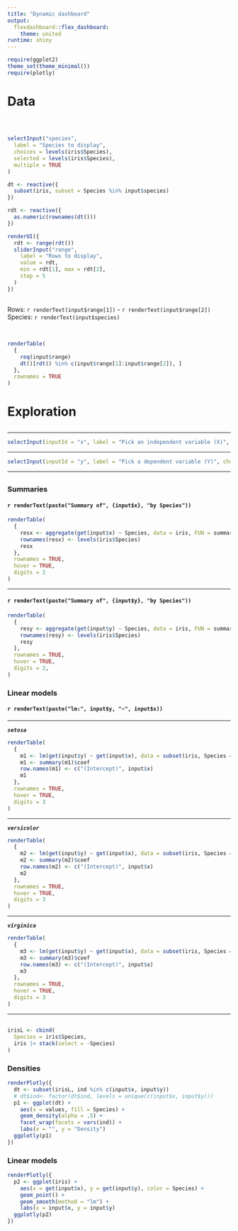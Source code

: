 ---
title: "Dynamic dashboard"
output: 
  flexdashboard::flex_dashboard:
    theme: united
runtime: shiny
---

```{r packages, include=FALSE}
require(ggplot2)
theme_set(theme_minimal())
require(plotly)
```


# Data

## {.sidebar} 

<br>

```{r}
selectInput("species",
  label = "Species to display",
  choices = levels(iris$Species),
  selected = levels(iris$Species),
  multiple = TRUE
)
```


```{r}
dt <- reactive({
  subset(iris, subset = Species %in% input$species)
})
```

```{r}
rdt <- reactive({
  as.numeric(rownames(dt()))
})
```


```{r}
renderUI({
  rdt <- range(rdt())
  sliderInput("range",
    label = "Rows to display",
    value = rdt,
    min = rdt[1], max = rdt[2],
    step = 5
  )
})
```

##

###

Rows: `r renderText(input$range[1])` - `r renderText(input$range[2])`   
Species: `r renderText(input$species)`


<br>


```{r}
renderTable(
  {
    req(input$range)
    dt()[rdt() %in% c(input$range[1]:input$range[2]), ]
  },
  rownames = TRUE
)
```


# Exploration


## {.sidebar data-width=150} 

---

```{r}
selectInput(inputId = "x", label = "Pick an independent variable (X)", choices = names(iris)[sapply(iris, is.numeric)], selected = "Petal.Length")
```

---

```{r}
selectInput(inputId = "y", label = "Pick a dependent variable (Y)", choices = names(iris)[sapply(iris, is.numeric)], selected = "Petal.Width")
```

---


## {data-width=400 .tabset}

### Summaries {data-height=250}

#### `r renderText(paste("Summary of", {input$x}, "by Species"))` 


```{r}
renderTable(
  {
    resx <- aggregate(get(input$x) ~ Species, data = iris, FUN = summary)[[2]]
    rownames(resx) <- levels(iris$Species)
    resx
  },
  rownames = TRUE,
  hover = TRUE,
  digits = 2
)
```

---

#### `r renderText(paste("Summary of", {input$y}, "by Species"))`


```{r}
renderTable(
  {
    resy <- aggregate(get(input$y) ~ Species, data = iris, FUN = summary)[[2]]
    rownames(resy) <- levels(iris$Species)
    resy
  },
  rownames = TRUE,
  hover = TRUE,
  digits = 2,
)
```


### Linear models

#### `r renderText(paste("lm:", input$y, "~", input$x))`

---

_**`setosa`**_

```{r}
renderTable(
  {
    m1 <- lm(get(input$y) ~ get(input$x), data = subset(iris, Species == "setosa"))
    m1 <- summary(m1)$coef
    row.names(m1) <- c("(Intercept)", input$x)
    m1
  },
  rownames = TRUE,
  hover = TRUE,
  digits = 3
)
```


---

_**`versicolor`**_

```{r}
renderTable(
  {
    m2 <- lm(get(input$y) ~ get(input$x), data = subset(iris, Species == "versicolor"))
    m2 <- summary(m2)$coef
    row.names(m2) <- c("(Intercept)", input$x)
    m2
  },
  rownames = TRUE,
  hover = TRUE,
  digits = 3
)
```

---

_**`virginica`**_

```{r}
renderTable(
  {
    m3 <- lm(get(input$y) ~ get(input$x), data = subset(iris, Species == "virginica"))
    m3 <- summary(m3)$coef
    row.names(m3) <- c("(Intercept)", input$x)
    m3
  },
  rownames = TRUE,
  hover = TRUE,
  digits = 3
)
```

---

## {data-width=650 .tabset}


```{r, data-longer}
irisL <- cbind(
  Species = iris$Species,
  iris |> stack(select = -Species)
)
```


### Densities

```{r}
renderPlotly({
  dt <- subset(irisL, ind %in% c(input$x, input$y))
  # dt$ind<- factor(dt$ind, levels = unique(c(input$x, input$y)))
  p1 <- ggplot(dt) +
    aes(x = values, fill = Species) +
    geom_density(alpha = .5) +
    facet_wrap(facets = vars(ind)) +
    labs(x = "", y = "Density")
  ggplotly(p1)
})
```



### Linear models 

```{r}
renderPlotly({
  p2 <- ggplot(iris) +
    aes(x = get(input$x), y = get(input$y), color = Species) +
    geom_point() +
    geom_smooth(method = "lm") +
    labs(x = input$x, y = input$y)
  ggplotly(p2)
})
```
